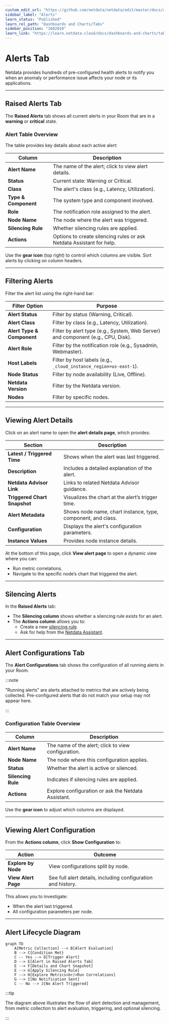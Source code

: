 ```yaml
---
custom_edit_url: "https://github.com/netdata/netdata/edit/master/docs/dashboards-and-charts/alerts-tab.md"
sidebar_label: "Alerts"
learn_status: "Published"
learn_rel_path: "Dashboards and Charts/Tabs"
sidebar_position: "1602010"
learn_link: "https://learn.netdata.cloud/docs/dashboards-and-charts/tabs/alerts"
---
```


# Alerts Tab

Netdata provides hundreds of pre-configured health alerts to notify you when an anomaly or performance issue affects your node or its applications.

---

## Raised Alerts Tab

The **Raised Alerts** tab shows all current alerts in your Room that are in a **warning** or **critical** state.

### Alert Table Overview

The table provides key details about each active alert:

| Column               | Description                                                          |
|----------------------|----------------------------------------------------------------------|
| **Alert Name**       | The name of the alert; click to view alert details.                  |
| **Status**           | Current state: Warning or Critical.                                  |
| **Class**            | The alert's class (e.g., Latency, Utilization).                      |
| **Type & Component** | The system type and component involved.                              |
| **Role**             | The notification role assigned to the alert.                         |
| **Node Name**        | The node where the alert was triggered.                              |
| **Silencing Rule**   | Whether silencing rules are applied.                                 |
| **Actions**          | Options to create silencing rules or ask Netdata Assistant for help. |

Use the **gear icon** (top right) to control which columns are visible. Sort alerts by clicking on column headers.

---

## Filtering Alerts

Filter the alert list using the right-hand bar:

| Filter Option              | Purpose                                                                          |
|----------------------------|----------------------------------------------------------------------------------|
| **Alert Status**           | Filter by status (Warning, Critical).                                            |
| **Alert Class**            | Filter by class (e.g., Latency, Utilization).                                    |
| **Alert Type & Component** | Filter by alert type (e.g., System, Web Server) and component (e.g., CPU, Disk). |
| **Alert Role**             | Filter by the notification role (e.g., Sysadmin, Webmaster).                     |
| **Host Labels**            | Filter by host labels (e.g., `_cloud_instance_region=us-east-1`).                |
| **Node Status**            | Filter by node availability (Live, Offline).                                     |
| **Netdata Version**        | Filter by the Netdata version.                                                   |
| **Nodes**                  | Filter by specific nodes.                                                        |

---

## Viewing Alert Details

Click on an alert name to open the **alert details page**, which provides:

| Section                      | Description                                                  |
|------------------------------|--------------------------------------------------------------|
| **Latest / Triggered Time**  | Shows when the alert was last triggered.                     |
| **Description**              | Includes a detailed explanation of the alert.                |
| **Netdata Advisor Link**     | Links to related Netdata Advisor guidance.                   |
| **Triggered Chart Snapshot** | Visualizes the chart at the alert’s trigger time.            |
| **Alert Metadata**           | Shows node name, chart instance, type, component, and class. |
| **Configuration**            | Displays the alert's configuration parameters.               |
| **Instance Values**          | Provides node instance details.                              |

At the bottom of this page, click **View alert page** to open a dynamic view where you can:

- Run metric correlations.
- Navigate to the specific node’s chart that triggered the alert.

---

## Silencing Alerts

In the **Raised Alerts** tab:

- The **Silencing column** shows whether a silencing rule exists for an alert.
- The **Actions column** allows you to:
    - Create a new [silencing rule](/docs/alerts-&-notifications/notifications/centralized-cloud-notifications/centralized-cloud-notifications-reference#alert-notification-silencing-rules).
    - Ask for help from the [Netdata Assistant](/docs/netdata-assistant.md).

---

## Alert Configurations Tab

The **Alert Configurations** tab shows the configuration of all running alerts in your Room.

:::note

"Running alerts" are alerts attached to metrics that are actively being collected. Pre-configured alerts that do not match your setup may not appear here.

:::

### Configuration Table Overview

| Column             | Description                                         |
|--------------------|-----------------------------------------------------|
| **Alert Name**     | The name of the alert; click to view configuration. |
| **Node Name**      | The node where this configuration applies.          |
| **Status**         | Whether the alert is active or silenced.            |
| **Silencing Rule** | Indicates if silencing rules are applied.           |
| **Actions**        | Explore configuration or ask the Netdata Assistant. |

Use the **gear icon** to adjust which columns are displayed.

---

## Viewing Alert Configuration

From the **Actions column**, click **Show Configuration** to:

| Action              | Outcome                                                      |
|---------------------|--------------------------------------------------------------|
| **Explore by Node** | View configurations split by node.                           |
| **View Alert Page** | See full alert details, including configuration and history. |

This allows you to investigate:

- When the alert last triggered.
- All configuration parameters per node.

---

## Alert Lifecycle Diagram

```mermaid
graph TD
    A[Metric Collection] --> B[Alert Evaluation]
    B --> C{Condition Met}
    C -- Yes --> D[Trigger Alert]
    D --> E[Alert in Raised Alerts Tab]
    E --> F[Details and Chart Snapshot]
    E --> G[Apply Silencing Rule]
    F --> H[Explore Metrics<br/>Run Correlations]
    G --> I[No Notification Sent]
    C -- No --> J[No Alert Triggered]
```

:::tip

The diagram above illustrates the flow of alert detection and management, from metric collection to alert evaluation, triggering, and optional silencing.

:::
